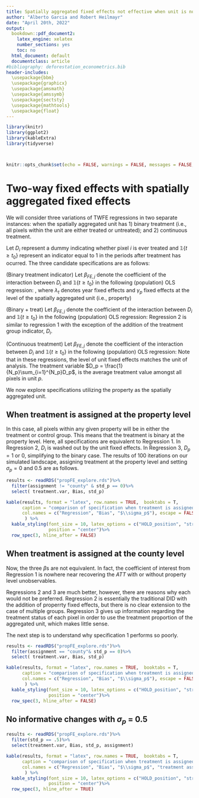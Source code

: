 ```yaml
---
title: Spatially aggregated fixed effects not effective when unit is not fully treated
author: "Alberto Garcia and Robert Heilmayr"
date: "April 20th, 2022"
output:
  bookdown::pdf_document2:
    latex_engine: xelatex
    number_sections: yes
    toc: no
  html_document: default
  documentclass: article
#bibliography: deforestation_econometrics.bib
header-includes: 
  \usepackage{bbm}  
  \usepackage{graphicx}
  \usepackage{amsmath}
  \usepackage{amssymb}
  \usepackage{sectsty}
  \usepackage{mathtools}
  \usepackage{float}
---
```


\sectionfont{\fontsize{11}{11}\selectfont}
\subsectionfont{\fontsize{11}{11}\selectfont}


```r
library(knitr)
library(ggplot2)
library(kableExtra)
library(tidyverse)



knitr::opts_chunk$set(echo = FALSE, warnings = FALSE, messages = FALSE, out.width="49%", fig.align = "center", fig.pos = 'H')
```

<!-- To do: -->

<!-- - outcome: binary outcome equal to one if any deforestation occurs within boundary -->
<!-- - adjust bias plot to spec chart  -->
<!-- - multiple group-period extension -->

<!-- Possible extensions: -->
<!-- - weighting possibilities -->
<!-- make properties more or less heterogeneous -->



# Two-way fixed effects with spatially aggregated fixed effects

We will consider three variations of TWFE regressions in two separate instances: when the spatially aggregated unit has 1) binary treatment (i.e., all pixels within the unit are either treated or untreated); and 2) continuous treatment. 

Let $D_i$ represent a dummy indicating whether pixel $i$ is ever treated and $\mathbb{1} \{ t\geq t_0\}$ represent an indicator equal to 1 in the periods after treatment has ocurred. The three candidate specifications are as follows:

\textbf{Regression 1:} (Binary treatment indicator)
Let $\beta_{FE,j}$ denote the coefficient of the interaction between $D_{i}$ and $\mathbb{1} \{ t\geq t_0\}$  in the following (population) OLS regression:
\begin{align}
y^o_{it} = \alpha + \beta_{FE} \text{ x } D_i \mathbb{1} \{ t\geq t_0\} + \lambda_t + \gamma_p + \epsilon_{it}
\end{align}
, where $\lambda_t$ denotes year fixed effects and $\gamma_p$ fixed effects at the level of the spatially aggregated unit (i.e., property)

\textbf{Regression 2:} (Binary + treat)
Let $\beta_{FE,j}$ denote the coefficient of the interaction between $D_{i}$ and $\mathbb{1} \{ t\geq t_0\}$  in the following (population) OLS regression:
\begin{align}
y^o_{it} = \alpha_0 + \beta_{TFE} \text{ x } D_i \mathbb{1} \{ t\geq t_0\} + \alpha_1 D_i + \lambda_t + \gamma_p + \epsilon_{it}
\end{align}
Regression 2 is similar to regression 1 with the exception of the addition of the treatment group indicator, $D_i$. 

\textbf{Regression 3:} (Continuous treatment)
Let $\beta_{FE,j}$ denote the coefficient of the interaction between $D_{i}$ and $\mathbb{1} \{ t\geq t_0\}$  in the following (population) OLS regression:
\begin{align}
y^o_{it} = \alpha + \beta_{C} \text{ x } D_p \mathbb{1} \{ t\geq t_0\} + \lambda_t + \gamma_p + \epsilon_{it}
\end{align}
Note that in these regressions, the level of unit fixed effects matches the unit of analysis. The treatment variable $D_p = \frac{1}{N_p}\sum_{i=1}^{N_p}D_p$, is the average treatment value amongst all pixels in unit $p$.


We now explore specifications utilizing the property as the spatially aggregated unit. 

## When treatment is assigned at the property level

In this case, all pixels within any given property will be in either the treatment or control group. This means that the treatment is binary at the property level. Here, all specifications are equivalent to Regression 1. In Regression 2, $D_i$ is washed out by the unit fixed effects. In Regression 3, $D_p = 1$ or 0, simplifying to the binary case. The results of 100 iterations on our simulated landscape, assigning treatment at the property level and setting $\sigma_p = 0$ and $0.5$ are as follows. 


```r
results <- readRDS("propFE_explore.rds")%>%
  filter(assignment != "county" & std_p == 0)%>%
  select( treatment.var, Bias, std_p)

kable(results, format = "latex", row.names = TRUE,  booktabs = T,
      caption = "comparison of specification when treatment is assigned at property level (binary property treatment)",
      col.names = c("Regression", "Bias", "$\\sigma_p$"), escape = FALSE
       ) %>%
  kable_styling(font_size = 10, latex_options = c("HOLD_position", "striped"),
                position = "center")%>%
  row_spec(3, hline_after = FALSE)

```

## When treatment is assigned at the county level

Now, the three $\beta$s are not equivalent. In fact, the coefficient of interest from Regression 1 is nowhere near recovering the $ATT$  with or without property level unobservables. 

Regressions 2 and 3 are much better, however, there are reasons why each would not be preferred. Regression 2 is essentially the traditional DID with the addition of properrty fixed effects, but there is no clear extension to the case of multiple groups. Regression 3 gives up information regarding the treatment status of each pixel in order to use the treatment proportion of the aggregated unit, which makes little sense. 

The next step is to understand why specification 1 performs so poorly. 


```r
results <- readRDS("propFE_explore.rds")%>%
  filter(assignment == "county"& std_p == 0)%>%
  select( treatment.var, Bias, std_p)

kable(results, format = "latex", row.names = TRUE,  booktabs = T,
      caption = "comparison of specification when treatment is assigned at property level (binary property treatment)",
      col.names = c("Regression", "Bias", "$\\sigma_p$"), escape = FALSE
       ) %>%
  kable_styling(font_size = 10, latex_options = c("HOLD_position", "striped"),
                position = "center")%>%
  row_spec(3, hline_after = FALSE)


```

## No informative changes with $\sigma_p$ = 0.5

```r
results <- readRDS("propFE_explore.rds")%>%
  filter(std_p == .5)%>%
  select(treatment.var, Bias, std_p, assignment)

kable(results, format = "latex", row.names = TRUE,  booktabs = T,
      caption = "comparison of specification when treatment is assigned at property level (binary property treatment)",
      col.names = c("Regression", "Bias", "$\\sigma_p$", "treatment assignment"), escape = FALSE
       ) %>%
  kable_styling(font_size = 10, latex_options = c("HOLD_position", "striped"),
                position = "center")%>%
  row_spec(3, hline_after = TRUE)


```



